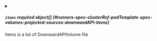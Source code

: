 


<details className="config-field" data-expandable="true">
<summary>

##### `items` <span className="config-field-required" data-required="false">required</span> <span className="config-field-type">object[]</span> <span className="config-field-default"></span> <span className="config-field-enum"></span> {#runners-spec-clusterRef-podTemplate-spec-volumes-projected-sources-downwardAPI-items}

Items is a list of DownwardAPIVolume file

</summary>

<PartialItemsreference />


</details>
